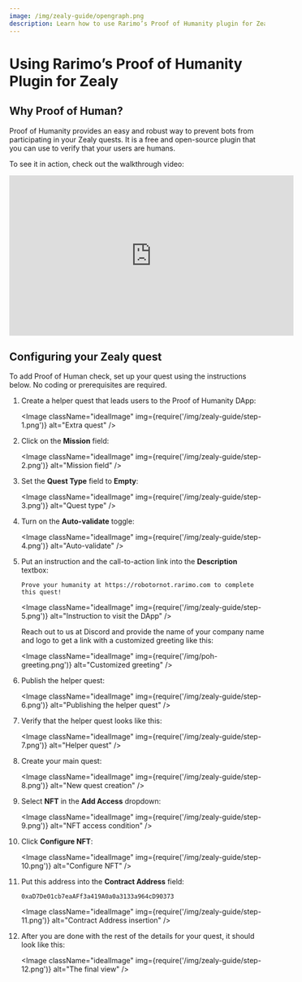 ```yaml
---
image: /img/zealy-guide/opengraph.png
description: Learn how to use Rarimo’s Proof of Humanity plugin for Zealy to prevent bots from participating in your quests.
---
```


# Using Rarimo’s Proof of Humanity Plugin for Zealy

## Why Proof of Human?

Proof of Humanity provides an easy and robust way to prevent bots from participating in your Zealy quests. It is a free and open-source plugin that you can use to verify that your users are humans.


To see it in action, check out the walkthrough video:

<iframe width="560" height="315" src="https://www.youtube.com/embed/asQ7zOYaKLs?si=hl7D32ZgwuiB3BNv" title="YouTube video player" frameborder="0" allow="accelerometer; autoplay; clipboard-write; encrypted-media; gyroscope; picture-in-picture; web-share" allowfullscreen></iframe>

## Configuring your Zealy quest

To add Proof of Human check, set up your quest using the instructions below. No coding or prerequisites are required.

1. Create a helper quest that leads users to the Proof of Humanity DApp:

    <Image className="idealImage" img={require('/img/zealy-guide/step-1.png')} alt="Extra quest" />

1. Click on the **Mission** field:

    <Image className="idealImage" img={require('/img/zealy-guide/step-2.png')} alt="Mission field" />

1. Set the **Quest Type** field to **Empty**:

    <Image className="idealImage" img={require('/img/zealy-guide/step-3.png')} alt="Quest type" />

1. Turn on the **Auto-validate** toggle:

    <Image className="idealImage" img={require('/img/zealy-guide/step-4.png')} alt="Auto-validate" />

1. Put an instruction and the call-to-action link into the **Description** textbox:

    ```plain
    Prove your humanity at https://robotornot.rarimo.com to complete this quest!
    ```

    <Image className="idealImage" img={require('/img/zealy-guide/step-5.png')} alt="Instruction to visit the DApp" />

    Reach out to us at <OutLink href="https://discord.com/channels/1034798419614629908/1034798420713553966/1063164663216484473">Discord</OutLink> and provide the name of your company name and logo to get a link with a customized greeting like this:

    <Image className="idealImage" img={require('/img/poh-greeting.png')} alt="Customized greeting" />

1. Publish the helper quest:

    <Image className="idealImage" img={require('/img/zealy-guide/step-6.png')} alt="Publishing the helper quest" />

1. Verify that the helper quest looks like this:

    <Image className="idealImage" img={require('/img/zealy-guide/step-7.png')} alt="Helper quest" />

1. Create your main quest:

    <Image className="idealImage" img={require('/img/zealy-guide/step-8.png')} alt="New quest creation" />

1. Select **NFT** in the  **Add Access** dropdown:

    <Image className="idealImage" img={require('/img/zealy-guide/step-9.png')} alt="NFT access condition" />

1. Click **Configure NFT**:

    <Image className="idealImage" img={require('/img/zealy-guide/step-10.png')} alt="Configure NFT" />

1. Put this address into the **Contract Address** field:

    ```
    0xaD7De01cb7eaAFf3a419A0a0a3133a964cD90373
    ```

    <Image className="idealImage" img={require('/img/zealy-guide/step-11.png')} alt="Contract Address insertion" />

1. After you are done with the rest of the details for your quest, it should look like this:

    <Image className="idealImage" img={require('/img/zealy-guide/step-12.png')} alt="The final view" />
